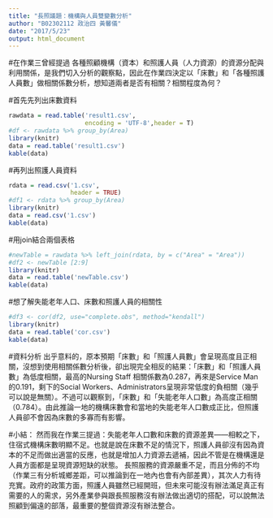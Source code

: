 ```yaml
---
title: "長照議題：機構與人員雙變數分析"
author: "B02302112 政治四 黃馨儀"
date: "2017/5/23"
output: html_document
---
```


#在作業三曾經提過
    各種照顧機構（資本）和照護人員（人力資源）的資源分配與利用關係，是我們切入分析的觀察點，因此在作業四決定以「床數」和「各種照護人員數」做相關係數分析，想知道兩者是否有相關？相關程度為何？

#首先先列出床數資料
```r
rawdata = read.table('result1.csv',
                     encoding = 'UTF-8',header = T)
#df <- rawdata %>% group_by(Area)
library(knitr)
data = read.table('result1.csv')
kable(data)
```

#再列出照護人員資料
```r
rdata = read.csv('1.csv',
                 header = TRUE)
#df1 <- rdata %>% group_by(Area)
library(knitr)
data = read.csv('1.csv')
kable(data)
```

#用join結合兩個表格
```r
#newTable = rawdata %>% left_join(rdata, by = c("Area" = "Area"))
#df2 <- newTable [2:9]
library(knitr)
data = read.table('newTable.csv')
kable(data)
```


#想了解失能老年人口、床數和照護人員的相關性
```r
#df3 <- cor(df2, use="complete.obs", method="kendall") 
library(knitr)
data = read.table('cor.csv')
kable(data)
```


#資料分析
    出乎意料的，原本預期「床數」和「照護人員數」會呈現高度且正相關，沒想到使用相關係數分析後，卻出現完全相反的結果：「床數」和「照護人員數」為低度相關，最高的Nursing Staff 相關係數為0.287，再來是Service Man的0.191，剩下的Social Workers、Administrators呈現非常低度的負相關（幾乎可以說是無關）。不過可以觀察到，「床數」和「失能老年人口數」為高度正相關（0.784）。由此推論一地的機構床數會和當地的失能老年人口數成正比，但照護人員卻不會因為床數的多寡而有影響。
    
    
#小結：
    然而我在作業三提過：失能老年人口數和床數的資源差異——相較之下，住宿式機構床數明顯不足。也就是說在床數不足的情況下，照護人員卻沒有因為資本的不足而做出適當的反應，也就是增加人力資源去遞補，因此不管是在機構還是人員方面都是呈現資源短缺的狀態。
    長照服務的資源嚴重不足，而且分佈的不均（作業三有分析城鄉差距，可以推論到在一地內也會有內部差異），其次人力有待充實。政府的政策方面，照護人員雖然已經開班，但未來可能沒有辦法滿足真正有需要的人的需求，另外產業參與跟長照服務沒有辦法做出適切的搭配，可以說無法照顧到偏遠的部落，最重要的整個資源沒有辦法整合。
    
    